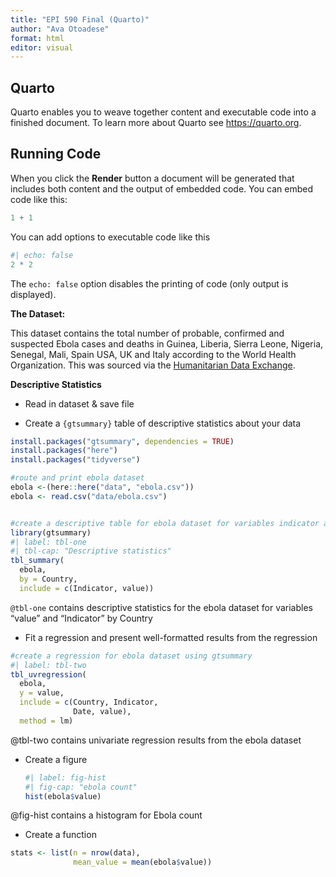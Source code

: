 ```yaml
---
title: "EPI 590 Final (Quarto)"
author: "Ava Otoadese"
format: html
editor: visual
---
```


## Quarto

Quarto enables you to weave together content and executable code into a finished document. To learn more about Quarto see <https://quarto.org>.

## Running Code

When you click the **Render** button a document will be generated that includes both content and the output of embedded code. You can embed code like this:

```r
1 + 1
```

You can add options to executable code like this

```r
#| echo: false
2 * 2
```

The `echo: false` option disables the printing of code (only output is displayed).

**The Dataset:**

This dataset contains the total number of probable, confirmed and suspected Ebola cases and deaths in Guinea, Liberia, Sierra Leone, Nigeria, Senegal, Mali, Spain USA, UK and Italy according to the World Health Organization. This was sourced via the [Humanitarian Data Exchange](https://data.humdata.org/dataset/ebola-cases-2014).

**Descriptive Statistics**

-   Read in dataset & save file

-   Create a `{gtsummary}` table of descriptive statistics about your data

```r
install.packages("gtsummary", dependencies = TRUE)
install.packages("here")
install.packages("tidyverse")

#route and print ebola dataset 
ebola <-(here::here("data", "ebola.csv"))
ebola <- read.csv("data/ebola.csv")


#create a descriptive table for ebola dataset for variables indicator and value by country
library(gtsummary)
#| label: tbl-one
#| tbl-cap: "Descriptive statistics"
tbl_summary(
  ebola,
  by = Country,
  include = c(Indicator, value))

```

`@tbl-one` contains descriptive statistics for the ebola dataset for variables "value" and "Indicator" by Country

-   Fit a regression and present well-formatted results from the regression

```r
#create a regression for ebola dataset using gtsummary
#| label: tbl-two
tbl_uvregression(
  ebola, 
  y = value,
  include = c(Country, Indicator,
              Date, value),
  method = lm)
```

@tbl-two contains univariate regression results from the ebola dataset

-   Create a figure

    ```r
    #| label: fig-hist
    #| fig-cap: "ebola count"
    hist(ebola$value)
    ```

@fig-hist contains a histogram for Ebola count

-   Create a function

```r
stats <- list(n = nrow(data),
              mean_value = mean(ebola$value))
```
